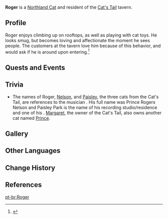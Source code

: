{{Character Infobox
|image            = Wildlife Northland Cat Icon.png
|type             = Open-World NPC
|group            = Cat NPCs
|region           = Mondstadt
|location         = Mondstadt
}}
'''Roger''' is a [[Northland Cat]] and resident of the [[Cat's Tail]] tavern.
<!--
==Location==
<gallery>
NPC Location Roger.png|Roger's location
NPC Location Roger Context.png|Additional context
</gallery>
-->
==Profile==
Roger enjoys climbing up on rooftops, as well as playing with cat toys. He looks smug, but becomes loving and affectionate the moment he sees people. The customers at the tavern love him because of this behavior, and would ask if he is around upon entering.<ref>{{Ref/Quest|To Catch a Kitten}}</ref>

==Quests and Events==
{{Quests and Events}}

==Trivia==
* The names of Roger, [[Nelson (Cat)|Nelson]], and [[Paisley]], the three cats from the Cat's Tail, are references to the musician {{w|Prince (musician)|Prince}}. His full name was Prince Rogers Nelson and Paisley Park is the name of his recording studio/residence and one of his {{w|Paisley Park (song)|songs}}. [[Margaret]], the owner of the Cat's Tail, also owns another cat named [[Prince]].

==Gallery==
{{Files by Character Gallery|Roger Gallery Files}}

==Other Languages==
{{Other Languages
|default_hidden = 1
|en      = Roger
|zhs     = 罗杰
|zhs_rm  = Luójié
|zht     = 羅傑
|zht_rm  = Luójié
|ja      = ロジャー
|ja_rm   = Rojaa
|ko      = 로저
|es      = Roger
|fr      = Roger
|ru      = Роджер
|th      = Roger
|vi      = Roger
|de      = Roger
|id      = Roger
|pt      = Roger
|tr      = Roger
|it      = Roger
}}

==Change History==
{{Change History|1.5}}

==References==
{{Reflist}}

[[pt-br:Roger]]